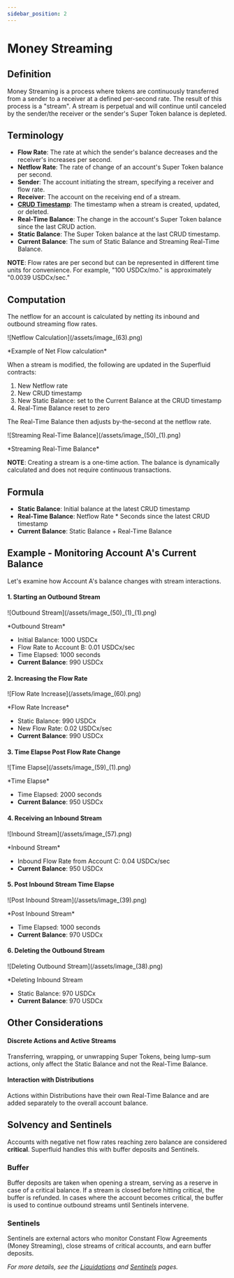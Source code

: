 ```yaml
---
sidebar_position: 2
---
```


# Money Streaming

## Definition

Money Streaming is a process where tokens are continuously transferred from a sender to a receiver at a defined per-second rate. The result of this process is a "stream". A stream is perpetual and will continue until canceled by the sender/the receiver or the sender's Super Token balance is depleted.

## **Terminology**

- **Flow Rate**: The rate at which the sender's balance decreases and the receiver's increases per second.
- **Netflow Rate**: The rate of change of an account's Super Token balance per second.
- **Sender**: The account initiating the stream, specifying a receiver and flow rate.
- **Receiver**: The account on the receiving end of a stream.
- [**CRUD Timestamp**](https://en.wikipedia.org/wiki/Create,_read,_update_and_delete): The timestamp when a stream is created, updated, or deleted.
- **Real-Time Balance**: The change in the account's Super Token balance since the last CRUD action.
- **Static Balance**: The Super Token balance at the last CRUD timestamp.
- **Current Balance**: The sum of Static Balance and Streaming Real-Time Balance.

<Admonition type="info">
<strong>NOTE</strong>: Flow rates are per second but can be represented in different time units for convenience. For example, "100 USDCx/mo." is approximately "0.0039 USDCx/sec."
</Admonition>

## Computation

The netflow for an account is calculated by netting its inbound and outbound streaming flow rates.

<div style={{ display: "flex", justifyContent: "center" }}>
  ![Netflow Calculation](/assets/image_(63).png)
</div>
<div style={{ display: "flex", justifyContent: "center" }}>
  <p>*Example of Net Flow calculation*</p>
</div>

When a stream is modified, the following are updated in the Superfluid contracts:

1. New Netflow rate
2. New CRUD timestamp
3. New Static Balance: set to the Current Balance at the CRUD timestamp
4. Real-Time Balance reset to zero

The Real-Time Balance then adjusts by-the-second at the netflow rate.

<div style={{ display: "flex", justifyContent: "center" }}>
  ![Streaming Real-Time Balance](/assets/image_(50)_(1).png)
</div>
<div style={{ display: "flex", justifyContent: "center" }}>
  <p>*Streaming Real-Time Balance*</p>
</div>

<Admonition type="info">
<strong>NOTE</strong>: Creating a stream is a one-time action. The balance is dynamically calculated and does not require continuous transactions.
</Admonition>

## **Formula**

- **Static Balance**: Initial balance at the latest CRUD timestamp
- **Real-Time Balance**: Netflow Rate * Seconds since the latest CRUD timestamp
- **Current Balance**: Static Balance + Real-Time Balance

## Example - Monitoring Account A's Current Balance

Let's examine how Account A's balance changes with stream interactions.

#### **1. Starting an Outbound Stream**

<div style={{ display: "flex", justifyContent: "center" }}>
  ![Outbound Stream](/assets/image_(50)_(1)_(1).png)
</div>
<div style={{ display: "flex", justifyContent: "center" }}>
  <p>*Outbound Stream*</p>
</div>

- Initial Balance: 1000 USDCx
- Flow Rate to Account B: 0.01 USDCx/sec
- Time Elapsed: 1000 seconds
- **Current Balance**: 990 USDCx

#### **2. Increasing the Flow Rate**



<div style={{ display: "flex", justifyContent: "center" }}>
  ![Flow Rate Increase](/assets/image_(60).png)
</div>
<div style={{ display: "flex", justifyContent: "center" }}>
  <p>*Flow Rate Increase*</p>
</div>

- Static Balance: 990 USDCx
- New Flow Rate: 0.02 USDCx/sec
- **Current Balance**: 990 USDCx

#### **3. Time Elapse Post Flow Rate Change**

<div style={{ display: "flex", justifyContent: "center" }}>
  ![Time Elapse](/assets/image_(59)_(1).png)
</div>
<div style={{ display: "flex", justifyContent: "center" }}>
  <p>*Time Elapse*</p>
</div>

- Time Elapsed: 2000 seconds
- **Current Balance**: 950 USDCx

#### **4. Receiving an Inbound Stream**

<div style={{ display: "flex", justifyContent: "center" }}>
    ![Inbound Stream](/assets/image_(57).png)
</div>
<div style={{ display: "flex", justifyContent: "center" }}>
    <p>*Inbound Stream*</p>
</div>

- Inbound Flow Rate from Account C: 0.04 USDCx/sec
- **Current Balance**: 950 USDCx

#### **5. Post Inbound Stream Time Elapse**

<div style={{ display: "flex", justifyContent: "center" }}>
    ![Post Inbound Stream](/assets/image_(39).png)
</div>
<div style={{ display: "flex", justifyContent: "center" }}>
    <p>*Post Inbound Stream*</p>
</div>

- Time Elapsed: 1000 seconds
- **Current Balance**: 970 USDCx

#### **6. Deleting the Outbound Stream**

<div style={{ display: "flex", justifyContent: "center" }}>
    ![Deleting Outbound Stream](/assets/image_(38).png)
</div>
<div style={{ display: "flex", justifyContent: "center" }}>
    <p>*Deleting Inbound Stream</p>
</div>

- Static Balance: 970 USDCx
- **Current Balance**: 970 USDCx

## Other Considerations

#### Discrete Actions and Active Streams

Transferring, wrapping, or unwrapping Super Tokens, being lump-sum actions, only affect the Static Balance and not the Real-Time Balance.

#### Interaction with Distributions 

Actions within Distributions have their own Real-Time Balance and are added separately to the overall account balance.

## Solvency and Sentinels

Accounts with negative net flow rates reaching zero balance are considered **critical**. Superfluid handles this with buffer deposits and Sentinels.

### Buffer

Buffer deposits are taken when opening a stream, serving as a reserve in case of a critical balance. If a stream is closed before hitting critical, the buffer is refunded. In cases where the account becomes critical, the buffer is used to continue outbound streams until Sentinels intervene.

### Sentinels

Sentinels are external actors who monitor Constant Flow Agreements (Money Streaming), close streams of critical accounts, and earn buffer deposits.

_For more details, see the [Liquidations](/docs/developers/advanced-topics/solvency/liquidations-and-toga.mdx) and [Sentinels](/docs/developers/advanced-topics/solvency/running-a-sentinnel.mdx) pages._
